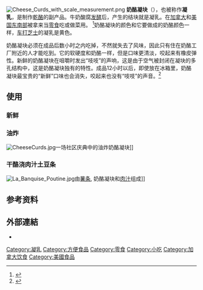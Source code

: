 {{Expand|time=2012-07-11T07:19:53+00:00}}
{{NoteTA
|G1=Food
}}
[[File:Cheese_Curds_with_scale_measurement.png|thumb]]
'''奶酪凝块'''（{{Lang-en|cheese curds}}），也被称作'''凝乳'''，是制作[[乾酪|乾酪]]的副产品。牛奶酸腐[[发酵|发酵]]后，产生的结块就是凝乳。在[[加拿大|加拿大]]和[[美国东南部|美国东南部]]被拿来当[[零食|零食]]吃或做菜用。
<ref name="Squeaky2">{{Cite web
|url=http://news.google.com/newspapers?id=jZIKAAAAIBAJ&sjid=DkwDAAAAIBAJ&pg=4876,5891395&dq=squeaky+cheese
|title=Cheese squeaks in your mouth
|accessdate=2009-06-22
|publisher=Ludington Daily News
|author=Ryan List
|date=2002-10-21
|archive-date=2016-04-25
|archive-url=https://web.archive.org/web/20160425120241/https://news.google.com/newspapers?id=jZIKAAAAIBAJ&sjid=DkwDAAAAIBAJ&pg=4876,5891395&dq=squeaky+cheese
|dead-url=no
}}</ref>奶酪凝块的颜色和它要做成的奶酪颜色一样，[[车打芝士|车打芝士]]的凝乳是黄色。

奶酪凝块必须在成品后数小时之内吃掉，不然就失去了风味，因此只有住在奶酪工厂附近的人才能吃到。它的软硬度和奶酪一样，但是口味更清淡，咬起来有橡皮弹性。新鲜的奶酪凝块在咀嚼时发出“吱吱”的声响，这是由于空气被封闭在凝块的多孔结构中，这是奶酪凝块独有的特性。成品12小时以后，即使放在冰箱里，奶酪凝块最宝贵的“新鲜”口味也会消失，咬起来也没有“吱吱”的声音。<ref>{{Cite web |url=http://www.tillamook.com/faqs.html#faq57 |title=Tillamook Cheese Factory FAQs |accessdate=2012-07-11 |archive-date=2012-08-06 |archive-url=https://web.archive.org/web/20120806211824/http://www.tillamook.com/faqs.html#faq57 |dead-url=no }}</ref>

== 使用 ==
=== 新鲜 ===

=== 油炸 ===
[[File:CheeseCurds.jpg|thumb]]一场社区庆典中的油炸奶酪凝块]]

=== 干酪浇肉汁土豆条 ===
[[File:La_Banquise_Poutine.jpg|thumb]]由[[薯条|薯条]], 奶酪凝块和[[肉汁|肉汁]]组成]]
{{Main|干酪浇肉汁土豆条}}

== 参考资料 ==
{{Reflist|2}}

== 外部連結 ==
* {{Commons category-inline|Cheese curds}}

[[Category:凝乳|Category:凝乳]]
[[Category:方便食品|Category:方便食品]]
[[Category:零食|Category:零食]]
[[Category:小吃|Category:小吃]]
[[Category:加拿大饮食|Category:加拿大饮食]]
[[Category:美國食品|Category:美國食品]]